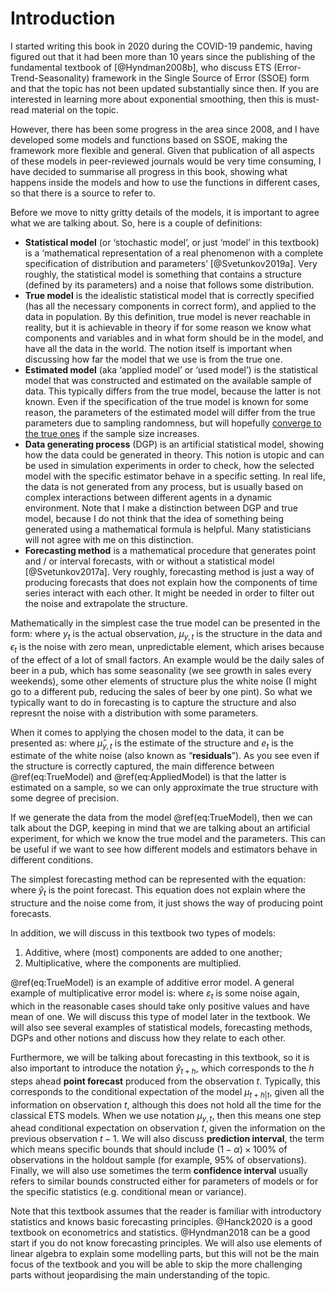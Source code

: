 # Introduction {#intro}
I started writing this book in 2020 during the COVID-19 pandemic, having figured out that it had been more than 10 years since the publishing of the fundamental textbook of [@Hyndman2008b], who discuss ETS (Error-Trend-Seasonality) framework in the Single Source of Error (SSOE) form and that the topic has not been updated substantially since then. If you are interested in learning more about exponential smoothing, then this is must-read material on the topic.

However, there has been some progress in the area since 2008, and I have developed some models and functions based on SSOE, making the framework more flexible and general. Given that publication of all aspects of these models in peer-reviewed journals would be very time consuming, I have decided to summarise all progress in this book, showing what happens inside the models and how to use the functions in different cases, so that there is a source to refer to.

Before we move to nitty gritty details of the models, it is important to agree what we are talking about. So, here is a couple of definitions:

- **Statistical model** (or 'stochastic model', or just 'model' in this textbook) is a 'mathematical representation of a real phenomenon with a complete specification of distribution and parameters' [@Svetunkov2019a]. Very roughly, the statistical model is something that contains a structure (defined by its parameters) and a noise that follows some distribution.
- **True model** is the idealistic statistical model that is correctly specified (has all the necessary components in correct form), and applied to the data in population. By this definition, true model is never reachable in reality, but it is achievable in theory if for some reason we know what components and variables and in what form should be in the model, and have all the data in the world. The notion itself is important when discussing how far the model that we use is from the true one.
- **Estimated model** (aka 'applied model' or 'used model') is the statistical model that was constructed and estimated on the available sample of data. This typically differs from the true model, because the latter is not known. Even if the specification of the true model is known for some reason, the parameters of the estimated model will differ from the true parameters due to sampling randomness, but will hopefully [converge to the true ones](#statistics) if the sample size increases.
- **Data generating process** (DGP) is an artificial statistical model, showing how the data could be generated in theory. This notion is utopic and can be used in simulation experiments in order to check, how the selected model with the specific estimator behave in a specific setting. In real life, the data is not generated from any process, but is usually based on complex interactions between different agents in a dynamic environment. Note that I make a distinction between DGP and true model, because I do not think that the idea of something being generated using a mathematical formula is helpful. Many statisticians will not agree with me on this distinction.
- **Forecasting method** is a mathematical procedure that generates point and / or interval forecasts, with or without a statistical model [@Svetunkov2017a]. Very roughly, forecasting method is just a way of producing forecasts that does not explain how the components of time series interact with each other. It might be needed in order to filter out the noise and extrapolate the structure.

Mathematically in the simplest case the true model can be presented in the form:
\begin{equation}
    y_t = \mu_{y,t} + \epsilon_t,
    (\#eq:TrueModel)
\end{equation}
where $y_t$ is the actual observation, $\mu_{y,t}$ is the structure in the data and $\epsilon_t$ is the noise with zero mean, unpredictable element, which arises because of the effect of a lot of small factors. An example would be the daily sales of beer in a pub, which has some seasonality (we see growth in sales every weekends), some other elements of structure plus the white noise (I might go to a different pub, reducing the sales of beer by one pint). So what we typically want to do in forecasting is to capture the structure and also represnt the noise with a distribution with some parameters.

When it comes to applying the chosen model to the data, it can be presented as:
\begin{equation}
    y_t = \hat{\mu}_{y,t} + e_t,
    (\#eq:AppliedModel)
\end{equation}
where $\hat{\mu}_{y,t}$ is the estimate of the structure and $e_t$ is the estimate of the white noise (also known as "**residuals**"). As you see even if the structure is correctly captured, the main difference between \@ref(eq:TrueModel) and \@ref(eq:AppliedModel) is that the latter is estimated on a sample, so we can only approximate the true structure with some degree of precision.

If we generate the data from the model \@ref(eq:TrueModel), then we can talk about the DGP, keeping in mind that we are talking about an artificial experiment, for which we know the true model and the parameters. This can be useful if we want to see how different models and estimators behave in different conditions.

The simplest forecasting method can be represented with the equation:
\begin{equation}
    \hat{y}_t = \hat{\mu}_{y,t},
    (\#eq:Method)
\end{equation}
where $\hat{y}_t$ is the point forecast. This equation does not explain where the structure and the noise come from, it just shows the way of producing point forecasts.

In addition, we will discuss in this textbook two types of models:

1. Additive, where (most) components are added to one another;
2. Multiplicative, where the components are multiplied.

\@ref(eq:TrueModel) is an example of additive error model. A general example of multiplicative error model is:
\begin{equation}
    y_t = \mu_{y,t} \varepsilon_t,
    (\#eq:TrueModelMultiplicative)
\end{equation}
where $\varepsilon_t$ is some noise again, which in the reasonable cases should take only positive values and have mean of one. We will discuss this type of model later in the textbook. We will also see several examples of statistical models, forecasting methods, DGPs and other notions and discuss how they relate to each other.

Furthermore, we will be talking about forecasting in this textbook, so it is also important to introduce the notation $\hat{y}_{t+h}$, which corresponds to the $h$ steps ahead **point forecast** produced from the observation $t$. Typically, this corresponds to the conditional expectation of the model $\mu_{t+h|t}$, given all the information on observation $t$, although this does not hold all the time for the classical ETS models. When we use notation $\mu_{y,t}$, then this means one step ahead conditional expectation on observation $t$, given the information on the previous observation $t-1$. We will also discuss **prediction interval**, the term which means specific bounds that should include $(1-\alpha)\times100$% of observations in the holdout sample (for example, 95% of observations). Finally, we will also use sometimes the term **confidence interval** usually refers to similar bounds constructed either for parameters of models or for the specific statistics (e.g. conditional mean or variance).

Note that this textbook assumes that the reader is familiar with introductory statistics and knows basic forecasting principles. @Hanck2020 is a good textbook on econometrics and statistics. @Hyndman2018 can be a good start if you do not know forecasting principles. We will also use elements of linear algebra to explain some modelling parts, but this will not be the main focus of the textbook and you will be able to skip the more challenging parts without jeopardising the main understanding of the topic.
